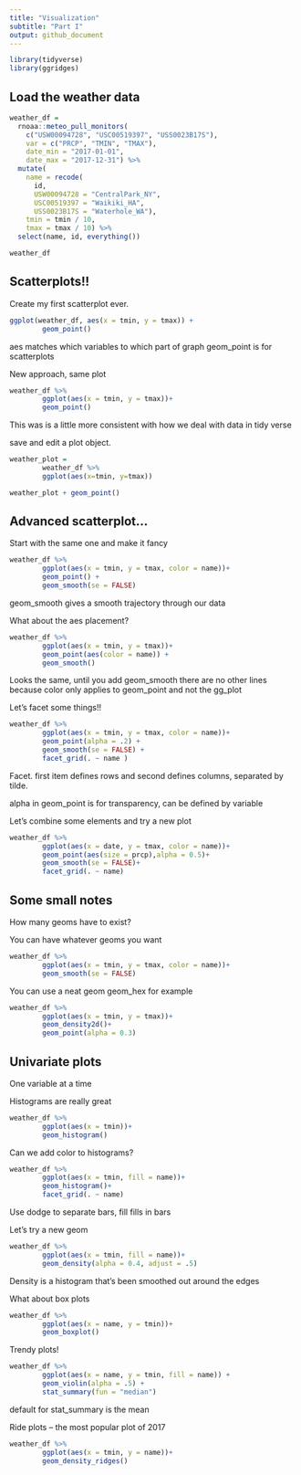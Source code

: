 ```yaml
---
title: "Visualization"
subtitle: "Part I"
output: github_document
---
```


```r
library(tidyverse)
library(ggridges)

```

## Load the weather data

```r
weather_df = 
  rnoaa::meteo_pull_monitors(
    c("USW00094728", "USC00519397", "USS0023B17S"),
    var = c("PRCP", "TMIN", "TMAX"), 
    date_min = "2017-01-01",
    date_max = "2017-12-31") %>%
  mutate(
    name = recode(
      id, 
      USW00094728 = "CentralPark_NY", 
      USC00519397 = "Waikiki_HA",
      USS0023B17S = "Waterhole_WA"),
    tmin = tmin / 10,
    tmax = tmax / 10) %>%
  select(name, id, everything())

weather_df
```


## Scatterplots!!

Create my first scatterplot ever. 

```r
ggplot(weather_df, aes(x = tmin, y = tmax)) + 
        geom_point()
```

aes matches which variables to which part of graph 
geom_point is for scatterplots

New approach, same plot

```r
weather_df %>% 
        ggplot(aes(x = tmin, y = tmax))+
        geom_point()
```
This was is a little more consistent with how we deal with data in tidy verse

save and edit a plot object.

```r
weather_plot =
        weather_df %>% 
        ggplot(aes(x=tmin, y=tmax))

weather_plot + geom_point()
```

## Advanced scatterplot...

Start with the same one and make it fancy

```r
weather_df %>% 
        ggplot(aes(x = tmin, y = tmax, color = name))+
        geom_point() + 
        geom_smooth(se = FALSE)
```

geom_smooth gives a smooth trajectory through our data

What about the aes placement?

```r
weather_df %>% 
        ggplot(aes(x = tmin, y = tmax))+
        geom_point(aes(color = name)) +
        geom_smooth()
```
Looks the same, until you add geom_smooth there are no other lines because color only applies to geom_point and not the gg_plot

Let's facet some things!!

```r
weather_df %>% 
        ggplot(aes(x = tmin, y = tmax, color = name))+
        geom_point(alpha = .2) + 
        geom_smooth(se = FALSE) +
        facet_grid(. ~ name )
```

Facet. first item defines rows and second defines columns, separated by tilde. 

alpha in geom_point is for transparency, can be defined by variable

Let's combine some elements and try a new plot

```r
weather_df %>% 
        ggplot(aes(x = date, y = tmax, color = name))+
        geom_point(aes(size = prcp),alpha = 0.5)+
        geom_smooth(se = FALSE)+
        facet_grid(. ~ name)
```



## Some small notes

How many geoms have to exist?

You can have whatever geoms you want 

```r
weather_df %>% 
        ggplot(aes(x = tmin, y = tmax, color = name))+
        geom_smooth(se = FALSE)
```

You can use a neat geom 
geom_hex for example

```r
weather_df %>% 
        ggplot(aes(x = tmin, y = tmax))+
        geom_density2d()+
        geom_point(alpha = 0.3)
```

## Univariate plots
One variable at a time

Histograms are really great 

```r
weather_df %>% 
        ggplot(aes(x = tmin))+
        geom_histogram()
```

Can we add color to histograms?

```r
weather_df %>% 
        ggplot(aes(x = tmin, fill = name))+
        geom_histogram()+
        facet_grid(. ~ name)
```

Use dodge to separate bars, fill fills in bars
        
Let's try a new geom

```r
weather_df %>% 
        ggplot(aes(x = tmin, fill = name))+
        geom_density(alpha = 0.4, adjust = .5)
```

Density is a histogram that's been smoothed out around the edges

What about box plots

```r
weather_df %>% 
        ggplot(aes(x = name, y = tmin))+
        geom_boxplot()
```

Trendy plots!

```r
weather_df %>% 
        ggplot(aes(x = name, y = tmin, fill = name)) +
        geom_violin(alpha = .5) +
        stat_summary(fun = "median")

```

default for stat_summary is the mean


Ride plots -- the most popular plot of 2017
```r
weather_df %>% 
        ggplot(aes(x = tmin, y = name))+
        geom_density_ridges()
```
















